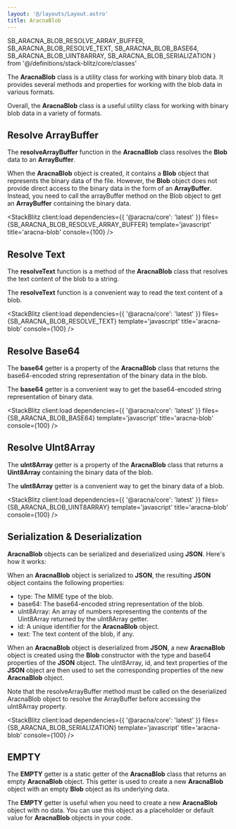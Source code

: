 ```yaml
---
layout: '@/layouts/Layout.astro'
title: AracnaBlob
---
```


  SB_ARACNA_BLOB_RESOLVE_ARRAY_BUFFER,
  SB_ARACNA_BLOB_RESOLVE_TEXT,
  SB_ARACNA_BLOB_BASE64,
  SB_ARACNA_BLOB_UINT8ARRAY,
  SB_ARACNA_BLOB_SERIALIZATION
} from '@/definitions/stack-blitz/core/classes'

The **AracnaBlob** class is a utility class for working with binary blob data. It provides several methods and properties for working with the blob data in various formats.

Overall, the **AracnaBlob** class is a useful utility class for working with binary blob data in a variety of formats.

## Resolve ArrayBuffer

The **resolveArrayBuffer** function in the **AracnaBlob** class resolves the **Blob** data to an **ArrayBuffer**.

When the **AracnaBlob** object is created, it contains a **Blob** object that represents the binary data of the file. However, the **Blob** object does not provide direct access to the binary data in the form of an **ArrayBuffer**. Instead, you need to call the arrayBuffer method on the Blob object to get an **ArrayBuffer** containing the binary data.

<StackBlitz
  client:load
  dependencies={{ '@aracna/core': 'latest' }}
  files={SB_ARACNA_BLOB_RESOLVE_ARRAY_BUFFER}
  template='javascript'
  title='aracna-blob'
  console={100}
/>

## Resolve Text

The **resolveText** function is a method of the **AracnaBlob** class that resolves the text content of the blob to a string.

The **resolveText** function is a convenient way to read the text content of a blob.

<StackBlitz
  client:load
  dependencies={{ '@aracna/core': 'latest' }}
  files={SB_ARACNA_BLOB_RESOLVE_TEXT}
  template='javascript'
  title='aracna-blob'
  console={100}
/>

## Resolve Base64

The **base64** getter is a property of the **AracnaBlob** class that returns the base64-encoded string representation of the binary data in the blob.

The **base64** getter is a convenient way to get the base64-encoded string representation of binary data.

<StackBlitz
  client:load
  dependencies={{ '@aracna/core': 'latest' }}
  files={SB_ARACNA_BLOB_BASE64}
  template='javascript'
  title='aracna-blob'
  console={100}
/>

## Resolve UInt8Array

The **uInt8Array** getter is a property of the **AracnaBlob** class that returns a **Uint8Array** containing the binary data of the blob.

The **uInt8Array** getter is a convenient way to get the binary data of a blob.

<StackBlitz
  client:load
  dependencies={{ '@aracna/core': 'latest' }}
  files={SB_ARACNA_BLOB_UINT8ARRAY}
  template='javascript'
  title='aracna-blob'
  console={100}
/>

## Serialization & Deserialization

**AracnaBlob** objects can be serialized and deserialized using **JSON**. Here's how it works:

When an **AracnaBlob** object is serialized to **JSON**, the resulting **JSON** object contains the following properties:

- type: The MIME type of the blob.
- base64: The base64-encoded string representation of the blob.
- uInt8Array: An array of numbers representing the contents of the Uint8Array returned by the uInt8Array getter.
- id: A unique identifier for the **AracnaBlob** object.
- text: The text content of the blob, if any.

When an **AracnaBlob** object is deserialized from **JSON**, a new **AracnaBlob** object is created using the **Blob** constructor with the type and base64 properties of the **JSON** object. The uInt8Array, id, and text properties of the **JSON** object are then used to set the corresponding properties of the new **AracnaBlob** object.

<Alert client:load className='mb-6' severity='info'>
  Note that the resolveArrayBuffer method must be called on the deserialized
  AracnaBlob object to resolve the ArrayBuffer before accessing the uInt8Array
  property.
</Alert>

<StackBlitz
  client:load
  dependencies={{ '@aracna/core': 'latest' }}
  files={SB_ARACNA_BLOB_SERIALIZATION}
  template='javascript'
  title='aracna-blob'
  console={100}
/>

## EMPTY

The **EMPTY** getter is a static getter of the **AracnaBlob** class that returns an empty **AracnaBlob** object. This getter is used to create a new **AracnaBlob** object with an empty **Blob** object as its underlying data.

The **EMPTY** getter is useful when you need to create a new **AracnaBlob** object with no data. You can use this object as a placeholder or default value for **AracnaBlob** objects in your code.
